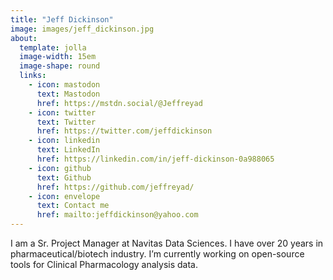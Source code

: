 ```yaml
---
title: "Jeff Dickinson"
image: images/jeff_dickinson.jpg
about:
  template: jolla
  image-width: 15em
  image-shape: round
  links:
    - icon: mastodon
      text: Mastodon
      href: https://mstdn.social/@Jeffreyad
    - icon: twitter
      text: Twitter
      href: https://twitter.com/jeffdickinson
    - icon: linkedin
      text: LinkedIn
      href: https://linkedin.com/in/jeff-dickinson-0a988065
    - icon: github
      text: Github
      href: https://github.com/jeffreyad/
    - icon: envelope
      text: Contact me
      href: mailto:jeffdickinson@yahoo.com
---
```


I am a Sr. Project Manager at Navitas Data Sciences. I have over 20 years in pharmaceutical/biotech industry. I'm currently working on open-source tools for Clinical Pharmacology analysis data.
